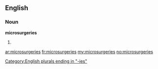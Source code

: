==English==
===Noun===
'''microsurgeries'''

#{{plural of|[[microsurgery]]}}

[[Category:English plurals ending in "-ies"]]

[[ar:microsurgeries]]
[[fr:microsurgeries]]
[[my:microsurgeries]]
[[no:microsurgeries]]